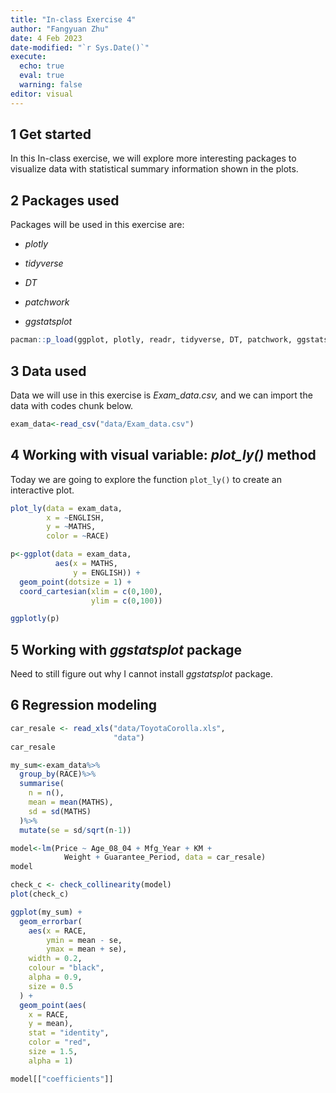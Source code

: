```yaml
---
title: "In-class Exercise 4"
author: "Fangyuan Zhu"
date: 4 Feb 2023
date-modified: "`r Sys.Date()`"
execute: 
  echo: true
  eval: true
  warning: false
editor: visual
---
```


## 1 Get started

In this In-class exercise, we will explore more interesting packages to visualize data with statistical summary information shown in the plots.

## 2 Packages used

Packages will be used in this exercise are:

-   *plotly*

-   *tidyverse*

-   *DT*

-   *patchwork*

-   *ggstatsplot*

```r
pacman::p_load(ggplot, plotly, readr, tidyverse, DT, patchwork, ggstatsplot, readxl, see, parameters, performance, dplyr)
```

## 3 Data used

Data we will use in this exercise is *Exam_data.csv,* and we can import the data with codes chunk below.

```r
exam_data<-read_csv("data/Exam_data.csv")
```

## 4 Working with visual variable: *plot_ly()* method

Today we are going to explore the function `plot_ly()` to create an interactive plot.

```r
plot_ly(data = exam_data,
        x = ~ENGLISH,
        y = ~MATHS,
        color = ~RACE)
```

```r
p<-ggplot(data = exam_data,
          aes(x = MATHS,
              y = ENGLISH)) +
  geom_point(dotsize = 1) +
  coord_cartesian(xlim = c(0,100),
                  ylim = c(0,100))

ggplotly(p)
```

## 5 Working with *ggstatsplot* package

Need to still figure out why I cannot install *ggstatsplot* package.

## 6 Regression modeling

```r
car_resale <- read_xls("data/ToyotaCorolla.xls", 
                       "data")
car_resale
```

```r
my_sum<-exam_data%>%
  group_by(RACE)%>%
  summarise(
    n = n(),
    mean = mean(MATHS),
    sd = sd(MATHS)
  )%>%
  mutate(se = sd/sqrt(n-1))
```

```r
model<-lm(Price ~ Age_08_04 + Mfg_Year + KM +
            Weight + Guarantee_Period, data = car_resale)
model
```

```r
check_c <- check_collinearity(model)
plot(check_c)
```

```r
ggplot(my_sum) +
  geom_errorbar(
    aes(x = RACE,
        ymin = mean - se,
        ymax = mean + se),
    width = 0.2,
    colour = "black",
    alpha = 0.9,
    size = 0.5
  ) +
  geom_point(aes(
    x = RACE,
    y = mean),
    stat = "identity",
    color = "red",
    size = 1.5,
    alpha = 1)

model[["coefficients"]]
```
